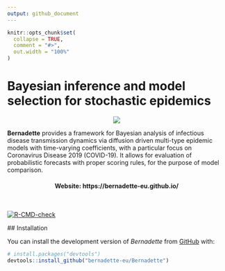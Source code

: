```yaml
---
output: github_document
---
```


<!-- README.md is generated from README.Rmd. Please edit that file -->

```r
knitr::opts_chunk$set(
  collapse = TRUE,
  comment = "#>",
  out.width = "100%"
)
```


# Bayesian inference and model selection for stochastic epidemics

<p align="center">
<img src="https://github.com/bernadette-eu/bernadette-eu.github.io/blob/c75adc6b3d0fb2cbdfba1b693a12a7846685fbf8/images/Picture1.png">
</p>

**Bernadette** provides a framework for Bayesian analysis of infectious disease transmission dynamics via diffusion driven multi-type epidemic models with time-varying coefficients, with a particular focus on Coronavirus Disease 2019 (COVID-19). It allows for evaluation of probabilistic forecasts with proper scoring rules, for the purpose of model comparison.

<h4 align="center">
  Website: https://bernadette-eu.github.io/
</h4>
<br/>

<!-- badges: start -->
[![R-CMD-check](https://github.com/bernadette-eu/Bernadette/workflows/R-CMD-check/badge.svg)](https://github.com/bernadette-eu/Bernadette/actions)
<!-- badges: end -->
  
 ## Installation

You can install the development version of *Bernadette* from [GitHub](https://github.com/) with:

``` r
# install.packages("devtools")
devtools::install_github("bernadette-eu/Bernadette")
``` 





